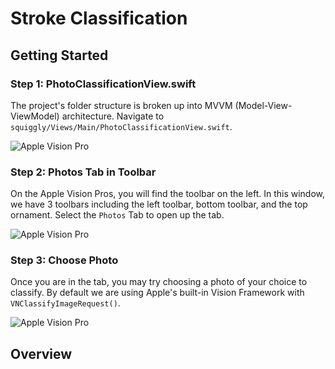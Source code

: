 

# Stroke Classification

## Getting Started 
<Steps>

### Step 1: PhotoClassificationView.swift
The project's folder structure is broken up into MVVM (Model-View-ViewModel) architecture. Navigate to `squiggly/Views/Main/PhotoClassificationView.swift`.

![Apple Vision Pro](../../components/public/images/imageclassify/classify1.png)

### Step 2: Photos Tab in Toolbar
On the Apple Vision Pros, you will find the toolbar on the left. In this window, we have 3 toolbars including the left toolbar, bottom toolbar, and the top ornament. Select the `Photos` Tab to open up the tab. 

![Apple Vision Pro](../../components/public/images/imageclassify/classify2.png)

### Step 3: Choose Photo
Once you are in the tab, you may try choosing a photo of your choice to classify. By default we are using Apple's built-in Vision Framework with `VNClassifyImageRequest()`. 

![Apple Vision Pro](../../components/public/images/imageclassify/classify3.png)

</Steps>

## Overview

## 